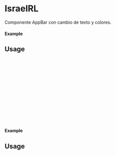 
<Meta of={IsraelRL} title="IsraelRL" />

# IsraelRL

Componente AppBar con cambio de texto y colores.

#### Example

<Canvas of={IsraelRL.Primary} />

## Usage

```ts
import {IsraelRL} from 'milibreria';

function Example(){
    return (
        <IsraelRL
         text: "Barra Primary" ,
         textcolor: "black",
         barcolor: "blue"  , 
         onClick: () => alert("IsraelRL Primary"),
        />
    );
};

export default Example;
```
#### Example
<Canvas of={IsraelRL.Secondary} />

## Usage

```ts
import {IsraelRL} from 'milibreria';

function Example(){
    return (
        <IsraelRL
       text: "Barra Secondary" ,
       textcolor: "white",
       barcolor: "purple"  , 
       onClick: () => alert("IsraelRL Secondary"),
        />
    );
};
